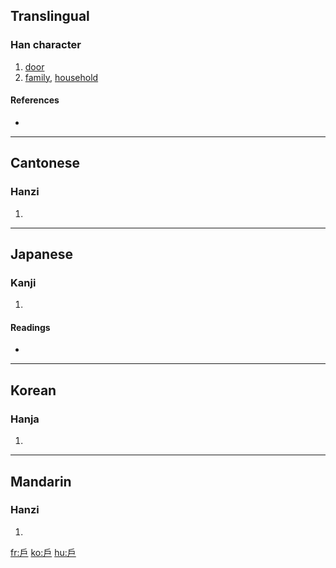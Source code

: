 {{see|户|戸}}
==Translingual==

===Han character===
{{Han char|rn=63|rad=戶|as=00|sn=4|four=3027<sub>7</sub>|canj=竹尸 (HS)}}

# [[door]]
# [[family]], [[household]]

====References====
* {{Han ref|kx=0414.320|dkj=11696|dj=0759.030|hdz=32257.010|uh=6236|ud=25142|bh=A4E1|bd=42209}}

----

==Cantonese==

===Hanzi===
{{yue-hanzi|jyut=|y=wu6}}

# {{defn|Cantonese}}

----

==Japanese==

===Kanji===
{{ja-kanji|grade=|rs=戶00}}

# {{defn|Japanese}}

====Readings====
* {{ja-readings|on=[[こ]] (ko)|kun=[[と]] (to), [[へ]] (he)}}

----

==Korean==

===Hanja===
{{ko-hanja|hangeul=호|eumhun=지게|rv=ho|mr=ho|y=ho}}

# {{defn|Korean}}

----

==Mandarin==

===Hanzi===
{{cmn-hanzi|sim=户|pin=[[hù]] ([[hu4]])|wg=hu<sup>4</sup>}}

# {{defn|Mandarin}}

[[fr:戶]]
[[ko:戶]]
[[hu:戶]]